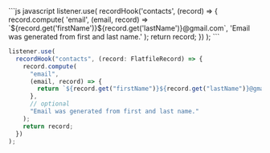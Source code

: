 <CodeGroup>
```js javascript
listener.use(
  recordHook('contacts', (record) => {
    record.compute(
      'email',
      (email, record) => `${record.get('firstName')}${record.get('lastName')}@gmail.com`,
      'Email was generated from first and last name.'
    );
    return record;
  })
);
```

```js typescript
listener.use(
  recordHook("contacts", (record: FlatfileRecord) => {
    record.compute(
      "email",
      (email, record) => {
        return `${record.get("firstName")}${record.get("lastName")}@gmail.com`;
      },
      // optional
      "Email was generated from first and last name."
    );
    return record;
  })
);
```

</CodeGroup>
